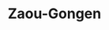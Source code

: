---
title: "Zaou-Gongen"
slug: "zaou-gongen"
arcana: "Strength"

image: "./.jpg"

phys: ""
gun: ""
fire: ""
ice: ""
elec: ""
wind: ""
psy: ""
nuke: ""
bless: ""
curse: ""
---
